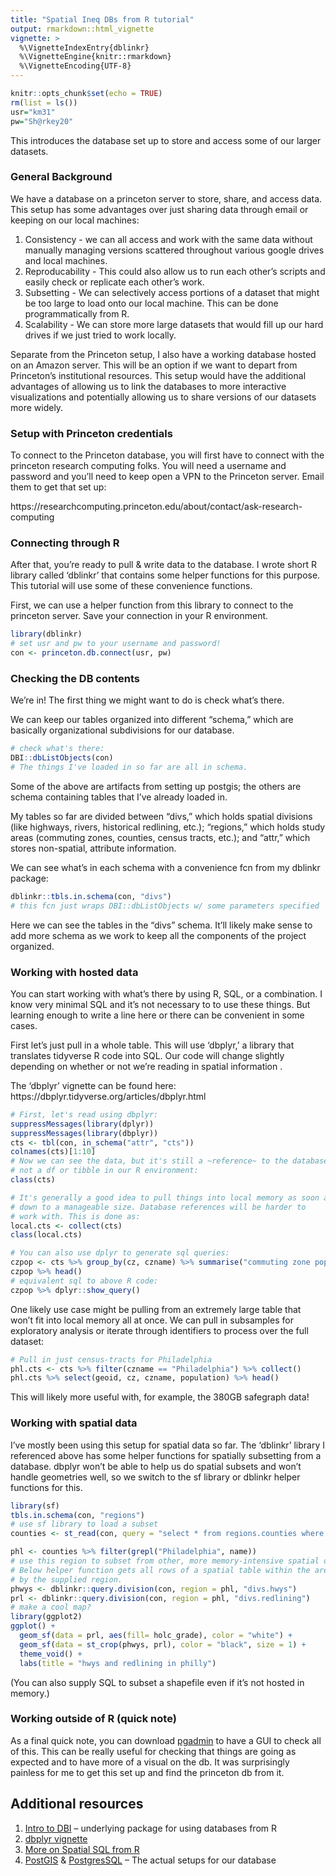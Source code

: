 ```yaml
---
title: "Spatial Ineq DBs from R tutorial"
output: rmarkdown::html_vignette
vignette: >
  %\VignetteIndexEntry{dblinkr}
  %\VignetteEngine{knitr::rmarkdown}
  %\VignetteEncoding{UTF-8}
---
```


```r
knitr::opts_chunk$set(echo = TRUE)
rm(list = ls())
usr="km31"
pw="Sh@rkey20"
```

This introduces the database set up to store and access some of our larger datasets.


### General Background

We have a database on a princeton server to store, share, and access data. This setup has some advantages over just sharing data through email or keeping on our local machines:

1. Consistency - we can all access and work with the same data without manually managing versions scattered throughout various google drives and local machines.
1. Reproducability -  This could also allow us to run each other's scripts and easily check or replicate each other's work.
1. Subsetting - We can selectively access portions of a dataset that might be too large to load onto our local machine. This can be done programmatically from R.
1. Scalability - We can store more large datasets that would fill up our hard drives if we just tried to work locally.

Separate from the Princeton setup, I also have a working database hosted on an Amazon server. This will be an option if we want to depart from Princeton's institutional resources. This setup would have the additional advantages of allowing us to link the databases to more interactive visualizations and potentially allowing us to share versions of our datasets more widely.

### Setup with Princeton credentials

To connect to the Princeton database, you will first have to connect with the princeton research computing folks. You will need a username and password and you'll need to keep open a VPN to the Princeton server. Email them to get that set up:

https://researchcomputing.princeton.edu/about/contact/ask-research-computing

### Connecting through R

After that, you're ready to pull & write data to the database.
I wrote short R library called 'dblinkr' that contains some helper functions for this purpose. This tutorial will use some of these convenience functions.

First, we can use a helper function from this library to connect to the princeton server. Save your connection in your R environment.

```r
library(dblinkr)
# set usr and pw to your username and password!
con <- princeton.db.connect(usr, pw)
```

### Checking the DB contents

We're in! The first thing we might want to do is check what's there.

We can keep our tables organized into different "schema," which are basically organizational subdivisions for our database.

```r
# check what's there:
DBI::dbListObjects(con)
# The things I've loaded in so far are all in schema.
```

Some of the above are artifacts from setting up postgis; the others are schema containing tables that I've already loaded in.

My tables so far are divided between "divs," which holds spatial divisions (like highways, rivers, historical redlining, etc.); "regions," which holds study areas (commuting zones, counties, census tracts, etc.); and "attr," which stores non-spatial, attribute information.

We can see what's in each schema with a convenience fcn from my dblinkr package:
```r
dblinkr::tbls.in.schema(con, "divs")
# this fcn just wraps DBI::dbListObjects w/ some parameters specified
```

Here we can see the tables in the "divs" schema.
It'll likely make sense to add more schema as we work to keep all the components of the project organized.


### Working with hosted data

You can start working with what's there by using R, SQL, or a combination. I know very minimal SQL and it's not necessary to to use these things. But learning enough to write a line here or there can be convenient in some cases.

First let's just pull in a whole table. This will use 'dbplyr,' a library that translates tidyverse R code into SQL. Our code will change slightly depending on whether or not we're reading in spatial information .

The 'dbplyr' vignette can be found here: https://dbplyr.tidyverse.org/articles/dbplyr.html

```r
# First, let's read using dbplyr:
suppressMessages(library(dplyr))
suppressMessages(library(dbplyr))
cts <- tbl(con, in_schema("attr", "cts"))
colnames(cts)[1:10]
# Now we can see the data, but it's still a ~reference~ to the database table,
# not a df or tibble in our R environment:
class(cts)

# It's generally a good idea to pull things into local memory as soon as they're
# down to a manageable size. Database references will be harder to
# work with. This is done as:
local.cts <- collect(cts)
class(local.cts)

# You can also use dplyr to generate sql queries:
czpop <- cts %>% group_by(cz, czname) %>% summarise("commuting zone population" = sum(population, na.rm = T))
czpop %>% head()
# equivalent sql to above R code:
czpop %>% dplyr::show_query()


```

One likely use case might be pulling from an extremely large table that won't fit into local memory all at once. We can pull in subsamples for exploratory analysis or iterate through identifiers to process over the full dataset:

```r
# Pull in just census-tracts for Philadelphia
phl.cts <- cts %>% filter(czname == "Philadelphia") %>% collect()
phl.cts %>% select(geoid, cz, czname, population) %>% head()
```

This will likely more useful with, for example, the 380GB safegraph data!

### Working with spatial data

I've mostly been using this setup for spatial data so far. The 'dblinkr' library I referenced above has some helper functions for spatially subsetting from a database. dbplyr won't be able to help us do spatial subsets and won't handle geometries well, so we switch to the sf library or dblinkr helper functions for this.

```r
library(sf)
tbls.in.schema(con, "regions")
# use sf library to load a subset
counties <- st_read(con, query = "select * from regions.counties where statefp='42';")

phl <- counties %>% filter(grepl("Philadelphia", name))
# use this region to subset from other, more memory-intensive spatial datasets.
# Below helper function gets all rows of a spatial table within the area bounded
# by the supplied region.
phwys <- dblinkr::query.division(con, region = phl, "divs.hwys")
prl <- dblinkr::query.division(con, region = phl, "divs.redlining")
# make a cool map?
library(ggplot2)
ggplot() +
  geom_sf(data = prl, aes(fill= holc_grade), color = "white") +
  geom_sf(data = st_crop(phwys, prl), color = "black", size = 1) +
  theme_void() +
  labs(title = "hwys and redlining in philly")
```

(You can also supply SQL to subset a shapefile even if it's not hosted in memory.)


### Working outside of R (quick note)

As a final quick note, you can download [pgadmin](https://www.pgadmin.org/) to have a GUI to check all of this. This can be really useful for checking that things are going as expected and to have more of a visual on the db. It was surprisingly painless for me to get this set up and find the princeton db from it.

## Additional resources

1. [Intro to DBI](https://db.rstudio.com/dbi/) -- underlying package for using databases from R
1. [dbplyr vignette](https://cran.r-project.org/web/packages/dbplyr/vignettes/dbplyr.html)
1. [More on Spatial SQL from R](https://jayrobwilliams.com/posts/2020/09/spatial-sql)
1. [PostGIS](https://postgis.net/) & [PostgresSQL](https://www.postgresql.org/) -- The actual setups for our database
